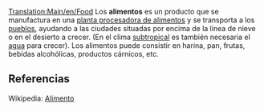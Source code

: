 [[Translation:Main/en/Food]]
{{es/Carga| carga  = Alimentos
| imagen = Foodprocplant.png
| producida =[[Main/es/Planta procesadora de alimentos|Planta procesadora de alimentos]]
| aceptada  =[[Main/es/Pueblo|Pueblo]]
}}
Los '''alimentos''' es un producto que se manufactura en una [[Main/es/Planta procesadora de alimentos|planta procesadora de alimentos]] y se transporta a los [[Main/es/Pueblo|pueblos]], ayudando a las ciudades situadas por encima de la línea de nieve o en el desierto a crecer. (En el clima [[Main/en/Clima/Es#Subtropical|subtropical]] es también necesaria el [[Main/es/Agua|agua]] para crecer). Los alimentos puede consistir en harina, pan, frutas, bebidas alcohólicas, productos cárnicos, etc.


==Referencias==
Wikipedia: [http://es.wikipedia.org/wiki/Alimento Alimento]